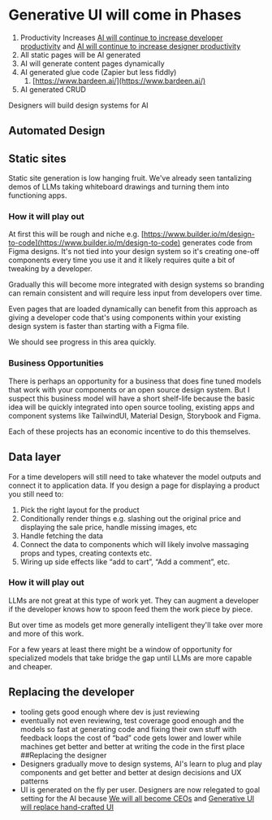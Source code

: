 # Generative UI will come in Phases

1. Productivity Increases
	[AI will continue to increase developer productivity](/notes/ai-will-continue-to-increase-developer-productivity) and [AI will continue to increase designer productivity](/notes/ai-will-continue-to-increase-designer-productivity)
2. All static pages will be AI generated
3. AI will generate content pages dynamically
4. AI generated glue code (Zapier but less fiddly)
	1. [https://www.bardeen.ai/](https://www.bardeen.ai/)
5. AI generated CRUD

Designers will build design systems for AI

## Automated Design

## Static sites

Static site generation is low hanging fruit. We've already seen tantalizing demos of LLMs taking whiteboard drawings and turning them into functioning apps.

### How it will play out

At first this will be rough and niche e.g. [https://www.builder.io/m/design-to-code](https://www.builder.io/m/design-to-code) generates code from Figma designs. It's not tied into your design system so it's creating one-off components every time you use it and it likely requires quite a bit of tweaking by a developer.

Gradually this will become more integrated with design systems so branding can remain consistent and will require less input from developers over time.

Even pages that are loaded dynamically can benefit from this approach as giving a developer code that's using components within your existing design system is faster than starting with a Figma file.

We should see progress in this area quickly.

### Business Opportunities

There is perhaps an opportunity for  a business that does fine tuned models that work with your components or an open source design system. But I suspect this business model will have a short shelf-life because the basic idea will be quickly integrated into open source tooling, existing apps and component systems like TailwindUI, Material Design, Storybook and Figma.

Each of these projects has an economic incentive to do this themselves.

## Data layer

For a time developers will still need to take whatever the model outputs and connect it to application data. If you design a page for displaying a product you still need to:

1. Pick the right layout for the product
2. Conditionally render things e.g. slashing out the original price and displaying the sale price, handle missing images, etc
3. Handle fetching the data
4. Connect the data to components which will likely involve massaging props and types, creating contexts etc.
5. Wiring up side effects like “add to cart”, “Add a comment”, etc.

### How it will play out
LLMs are not great at this type of work yet. They can augment a developer if the developer knows how to spoon feed them the work piece by piece.

But over time as models get more generally intelligent they'll take over more and more of this work.

For a few years at least there might be a window of opportunity for specialized models that take bridge the gap until LLMs are more capable and cheaper.

## Replacing the developer
* tooling gets good enough where dev is just reviewing
* eventually not even reviewing, test coverage good enough and the models so fast at generating code and fixing their own stuff with feedback loops the cost of “bad” code gets lower and lower while machines get better and better at writing the code in the first place
##Replacing the designer
* Designers gradually move to design systems, AI's learn to plug and play components and get better and better at design decisions and UX patterns
* UI is generated on the fly per user. Designers are now relegated to goal setting for the AI because [We will all become CEOs]() and [Generative UI will replace hand-crafted UI]()